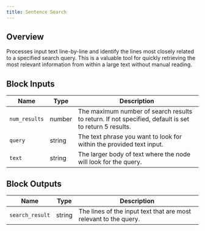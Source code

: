 ```yaml
---
title: Sentence Search
---
```


## Overview

Processes input text line-by-line and identify the lines most closely related to a specified search query.
This is a valuable tool for quickly retrieving the most relevant information from within a large text without manual reading.

## Block Inputs

| Name          | Type   | Description                                                                                           |
| ------------- | ------ | ----------------------------------------------------------------------------------------------------- |
| `num_results` | number | The maximum number of search results to return. If not specified, default is set to return 5 results. |
| `query`       | string | The text phrase you want to look for within the provided text input.                                  |
| `text`        | string | The larger body of text where the node will look for the query.                                       |

## Block Outputs

| Name            | Type   | Description                                                      |
| --------------- | ------ | ---------------------------------------------------------------- |
| `search_result` | string | The lines of the input text that are most relevant to the query. |

